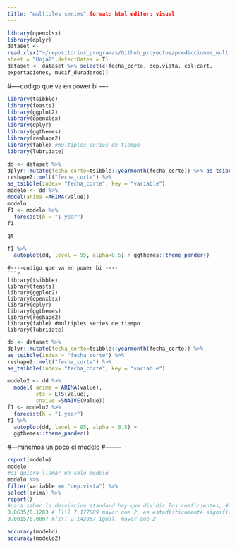 ```yaml
---
title: "multiples series" format: html editor: visual
---
```


```r
library(openxlsx)
library(dplyr)
dataset <-
read.xlsx("~/repositorios_programas/Github_proyectos/predicciones_multiples_series_tiempo/data/rec.xlsx",
sheet = "Hoja2",detectDates = T)
dataset <- dataset %>% select(c(fecha_corte, dep.vista, col.cart,
exportaciones, mucif_duraderos))
```
#----codigo que va en power bi ----
```r
library(tsibble)
library(feasts)
library(ggplot2)
library(openxlsx)
library(dplyr)
library(ggthemes)
library(reshape2)
library(fable) #multiples series de tiempo
library(lubridate)
```


```r
dd <- dataset %>%
dplyr::mutate(fecha_corte=tsibble::yearmonth(fecha_corte)) %>% as_tsibble(index = "fecha_corte") %>%
reshape2::melt("fecha_corte") %>%
as_tsibble(index= "fecha_corte", key = "variable")
modelo <- dd %>%
model(arima =ARIMA(value))
modelo
f1 <- modelo %>%
  forecast(h = "1 year")
f1
```


```r
gt
```

```r
f1 %>%
  autoplot(dd, level = 95, alpha=0.5) + ggthemes::theme_pander()
```


```
#----codigo que va en power bi ----
```r
library(tsibble)
library(feasts)
library(ggplot2)
library(openxlsx)
library(dplyr)
library(ggthemes)
library(reshape2)
library(fable) #multiples series de tiempo
library(lubridate)
```
```r
dd <- dataset %>%
dplyr::mutate(fecha_corte=tsibble::yearmonth(fecha_corte)) %>%
as_tsibble(index = "fecha_corte") %>%
reshape2::melt("fecha_corte") %>%
as_tsibble(index= "fecha_corte", key = "variable")
```
```r
modelo2 <- dd %>%
  model( arima = ARIMA(value),
         ets = ETS(value),
         snaive =SNAIVE(value))
f1 <- modelo2 %>%
  forecast(h = "1 year")
f1 %>%
  autoplot(dd, level = 95, alpha = 0.5) +
  ggthemes::theme_pander()
```
#---minemos un poco el modelo #--------
```r
report(modelo)
modelo
#si quiero llamar un solo modelo
modelo %>%
filter(variable == "dep.vista") %>%
select(arima) %>%
report()
#para saber la desviacion standard hay que dividir los coeficientes, #como n es mayor que 30, entonces se toma el valor absoluto de los #coeficientes
0.8635/0.1203 # [1\] 7.177889 mayor que 2, es estadisticamente significativo
0.0015/0.0007 #[1\] 2.142857 igual, mayor que 2
```
```r
accuracy(modelo)
accuracy(modelo2)
```
```r

```
